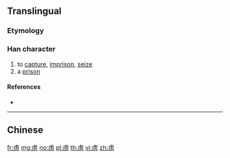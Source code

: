{{character info/new}}
{{also|虜}}
==Translingual==

===Etymology===
{{Han simp|虜|f=男|t=力}}

===Han character===
{{Han char|rn=141|rad=虍|as=02|sn=6|four=|canj=YPKS|ids=⿸虍力}}

# to [[capture]], [[imprison]], [[seize]]
# a [[prison]]

====References====
* {{Han ref|kx=1073.071|hdz=42819.040|uh=864F|ud=34383}}

----

==Chinese==
{{zh-see|虜}}

[[fr:虏]]
[[mg:虏]]
[[no:虏]]
[[pl:虏]]
[[th:虏]]
[[vi:虏]]
[[zh:虏]]